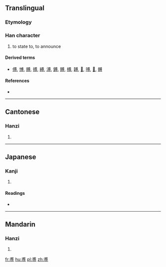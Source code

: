 {{also|專}}
==Translingual==

===Etymology===
{{Han compound|甫|寸|c1=p|c2=s|t1=flat|ls=psc}}

===Han character===
{{Han char|rn=41|rad=寸|as=07|sn=10|four=5334<sub>2</sub>|canj=戈月木戈 (IBDI)}}

# to state to, to announce

====Derived terms====
* [[傅]], [[博]], [[膊]], [[搏]], [[縛]], [[溥]], [[鎛]], [[賻]], [[榑]], [[䪙]], [[𩌏]], [[㗘]], [[𢾭]], [[髆]]

====References====
* {{Han ref|kx=0294.120|dkj=07433|dj=0582.070|hdz=10506.070|uh=5C03|ud=23555|bh=D169|bd=53609}}

----

==Cantonese==

===Hanzi===
{{yue-hanzi|jyut=|y=fu1}}

# {{defn|Cantonese|sort=寸07}}

----

==Japanese==

===Kanji===
{{ja-kanji|grade=|rs=寸07}}

# {{defn|Japanese|sort=寸07}}

====Readings====
* {{ja-readings|on=フ (fu), ホ (ho)|kun=[[しく]] (shiku), [[あまねし]] (amaneshi), [[もと]] (moto), [[はらう]] (harau)}}

----

==Mandarin==

===Hanzi===
{{cmn-hanzi|pin=[[fū]] ([[fu1]])|wg=fu<sup>1</sup>}}

# {{defn|Mandarin|sort=寸07}}

[[fr:尃]]
[[hu:尃]]
[[pl:尃]]
[[zh:尃]]